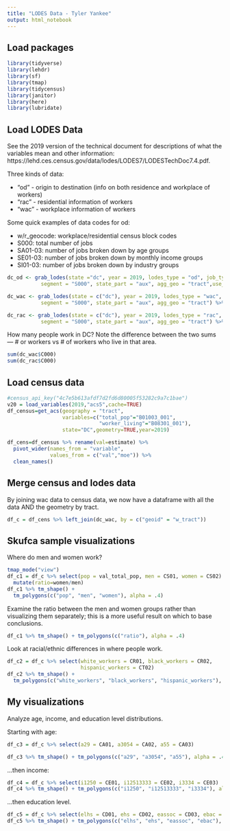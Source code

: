 ```yaml
---
title: "LODES Data - Tyler Yankee"
output: html_notebook
---
```


## Load packages
```r
library(tidyverse)
library(lehdr)
library(sf)
library(tmap)
library(tidycensus)
library(janitor)
library(here)
library(lubridate)
```

## Load LODES Data

See the 2019 version of the technical document for descriptions of what the variables mean and other information: https://lehd.ces.census.gov/data/lodes/LODES7/LODESTechDoc7.4.pdf.

Three kinds of data:

* "od" - origin to destination (info on both residence and workplace of workers)
* "rac" - residential information of workers
* "wac" - workplace information of workers

Some quick examples of data codes for od:

* w/r_geocode: workplace/residential census block codes 
* S000: total number of jobs
* SA01-03: number of jobs broken down by age groups
* SE01-03: number of jobs broken down by monthly income groups
* SI01-03: number of jobs broken down by industry groups

```r
dc_od <- grab_lodes(state ="dc", year = 2019, lodes_type = "od", job_type = "JT01", 
           segment = "S000", state_part = "aux", agg_geo = "tract",use_cache=TRUE)

dc_wac <- grab_lodes(state = c("dc"), year = 2019, lodes_type = "wac", job_type = "JT00", 
           segment = "S000", state_part = "aux", agg_geo = "tract") %>% filter(state=="DC")

dc_rac <- grab_lodes(state = c("dc"), year = 2019, lodes_type = "rac", job_type = "JT00", 
           segment = "S000", state_part = "aux", agg_geo = "tract") %>% filter(state=="DC")
```

How many people work in DC?
Note the difference between the two sums --- # or workers vs # of workers who live in that area.

```r
sum(dc_wac$C000)
sum(dc_rac$C000)
```

## Load census data

```r
#census_api_key("4c7e5b613afdf7d2fd6d80005f53282c9a7c1bae")
v20 = load_variables(2019,"acs5",cache=TRUE)
df_census=get_acs(geography = "tract",
                  variables=c("total_pop"="B01003_001",
                              "worker_living"="B08301_001"),
                  state="DC",geometry=TRUE,year=2019)
```

```r
df_cens=df_census %>% rename(val=estimate) %>%  
  pivot_wider(names_from = "variable",
              values_from = c("val","moe")) %>%
  clean_names()
```

## Merge census and lodes data

By joining wac data to census data, we now have a dataframe with all the data AND the geometry by tract.
```r
df_c = df_cens %>% left_join(dc_wac, by = c("geoid" = "w_tract"))
```

## Skufca sample visualizations

Where do men and women work?
```r
tmap_mode("view")
df_c1 = df_c %>% select(pop = val_total_pop, men = CS01, women = CS02) %>%
  mutate(ratio=women/men)
df_c1 %>% tm_shape() + 
  tm_polygons(c("pop", "men", "women"), alpha = .4)
```

Examine the ratio between the men and women groups rather than visualizing them separately; this is a more useful result on which to base conclusions.
```r
df_c1 %>% tm_shape() + tm_polygons(c("ratio"), alpha = .4)
```

Look at racial/ethnic differences in where people work.
```r
df_c2 = df_c %>% select(white_workers = CR01, black_workers = CR02, 
                        hispanic_workers = CT02)
df_c2 %>% tm_shape() + 
  tm_polygons(c("white_workers", "black_workers", "hispanic_workers"), alpha = .4)
```

## My visualizations

Analyze age, income, and education level distributions.

Starting with age:
```r
df_c3 = df_c %>% select(a29 = CA01, a3054 = CA02, a55 = CA03)

df_c3 %>% tm_shape() + tm_polygons(c("a29", "a3054", "a55"), alpha = .4)
```


...then income:
```r
df_c4 = df_c %>% select(i1250 = CE01, i12513333 = CE02, i3334 = CE03)
df_c4 %>% tm_shape() + tm_polygons(c("i1250", "i12513333", "i3334"), alpha = .4)
```

...then education level.
```r
df_c5 = df_c %>% select(elhs = CD01, ehs = CD02, eassoc = CD03, ebac = CD04)
df_c5 %>% tm_shape() + tm_polygons(c("elhs", "ehs", "eassoc", "ebac"), alpha = .4)
```

